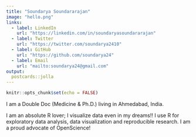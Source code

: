 ```yaml
---
title: "Soundarya Soundararajan"
image: "hello.png"
links:
  - label: LinkedIn
    url: "https://linkedin.com/in/soundaryasoundararajan"
  - label: Twitter
    url: "https://twitter.com/soundarya2410"
  - label: GitHub
    url: "https://github.com/soundarya24"
  - label: Email
    url: "mailto:soundarya24@gmail.com"
output:
  postcards::jolla
---
```


```r
knitr::opts_chunk$set(echo = FALSE)
```

I am a Double Doc (Medicine & Ph.D.) living in Ahmedabad, India.

I am an absolute R lover; I visualize data even in my dreams!! 
I use R for exploratory data analysis, data visualization and reproducible research. I am a proud advocate of OpenScience!
